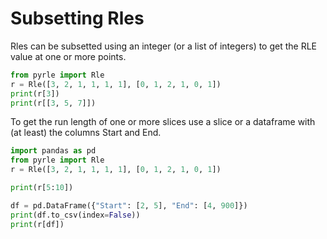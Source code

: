 # Subsetting Rles

Rles can be subsetted using an integer (or a list of integers) to get the RLE value at one or more points.

```python
from pyrle import Rle
r = Rle([3, 2, 1, 1, 1, 1], [0, 1, 2, 1, 0, 1])
print(r[3])
print(r[[3, 5, 7]])
```

To get the run length of one or more slices use a slice or a dataframe with (at
least) the columns Start and End.


```python
import pandas as pd
from pyrle import Rle
r = Rle([3, 2, 1, 1, 1, 1], [0, 1, 2, 1, 0, 1])

print(r[5:10])

df = pd.DataFrame({"Start": [2, 5], "End": [4, 900]})
print(df.to_csv(index=False))
print(r[df])
```
